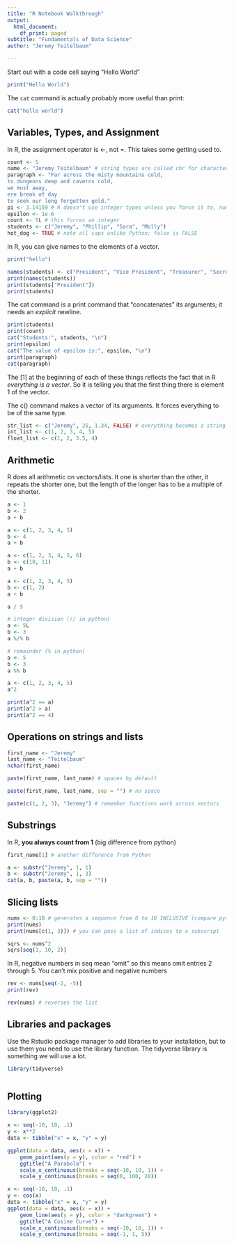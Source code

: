 ```yaml
---
title: "R Notebook Walkthrough"
output:
  html_document:
    df_print: paged
subtitle: "Fundamentals of Data Science"
author: "Jeremy Teitelbaum"

---
```


Start out with a code cell saying "Hello World"

```r
print("Hello World")
```
The `cat` command is actually probably more useful than print:
```r
cat("hello world")
```
## Variables, Types, and Assignment

In R, the assignment operator is <-, not =.  This takes some getting used to.

```r
count <- 5
name <- "Jeremy Teitelbaum" # string types are called chr for character
paragraph <- "Far across the misty mountains cold,
to dungeons deep and caverns cold,
we must away,
ere break of day
to seek our long forgotten gold."
pi <- 3.14159 # R doesn't use integer types unless you force it to, numbers are "num" # nolint: line_length_linter.
epsilon <- 1e-6
count <- 5L # this forces an integer
students <- c("Jeremy", "Phillip", "Sara", "Molly")
hot_dog <- TRUE # note all caps unlike Python; false is FALSE
```
In R, you can give names to the elements of a vector.
```r
print("hello")
```

```r
names(students) <- c("President", "Vice President", "Treasurer", "Secretary")
print(names(students))
print(students["President"])
print(students)
```



The cat command is a print command that "concatenates" its arguments; it needs an *explicit* newline.
```r
print(students)
print(count)
cat("Students:", students, "\n")
print(epsilon)
cat("The value of epsilon is:", epsilon, "\n")
print(paragraph)
cat(paragraph)
```
The [1] at the beginning of each of these things reflects the fact that in R *everything is a vector*.  So it is telling you that the first thing there is element 1 of the vector.

The c() command makes a vector of its arguments.  It forces everything to be of the same type.

```r
str_list <- c("Jeremy", 25, 1.34, FALSE) # everything becomes a string
int_list <- c(1, 2, 3, 4, 5)
float_list <- c(1, 2, 3.5, 4)
```
## Arithmetic

R does all arithmetic on vectors/lists.  It one is shorter than the other, it repeats the shorter one, but the length of the longer has to be a multiple of the shorter.

```r
a <- 1
b <- 2
a + b
```

```r
a <- c(1, 2, 3, 4, 5)
b <- 4
a + b
```

```r
a <- c(1, 2, 3, 4, 5, 6)
b <- c(10, 11)
a + b
```

```r
a <- c(1, 2, 3, 4, 5)
b <- c(1, 2)
a + b
```

```r
a / 5
```

```r
# integer division (// in python)
a <- 5L
b <- 3
a %/% b
```

```r
# remainder (% in python)
a <- 5
b <- 3
a %% b
```

```r
a <- c(1, 2, 3, 4, 5)
a^2
```

```r
print(a^2 == a)
print(a^2 > a)
print(a^2 == 4)
```
## Operations on strings and lists

```r
first_name <- "Jeremy"
last_name <- "Teitelbaum"
nchar(first_name)
```

```r
paste(first_name, last_name) # spaces by default
```

```r
paste(first_name, last_name, sep = "") # no space
```

```r
paste(c(1, 2, 3), "Jeremy") # remember functions work across vectors
```
## Substrings

In R, **you always count from 1** (big difference from python)
```r
first_name[1] # another difference from Python
```
```r
a <- substr("Jeremy", 1, 1)
b <- substr("Jeremy", 1, 3)
cat(a, b, paste(a, b, sep = ""))
```
## Slicing lists

```r
nums <- 0:10 # generates a sequence from 0 to 10 INCLUSIVE (compare python)
print(nums)
print(nums[c(1, 3)]) # you can pass a list of indices to a subscript
```
```r
sqrs <- nums^2
sqrs[seq(1, 10, 2)]
```
In R, negative numbers in seq mean "omit" so this means omit entries 2 through 5. You can't mix positive and negative numbers
```r
rev <- nums[seq(-2, -5)]
print(rev)
```
```r
rev(nums) # reverses the list
```

## Libraries and packages

Use the Rstudio package manager to add libraries to your installation, but to use them you need to use the library function.
The tidyverse library is something we will use a lot.

```r
library(tidyverse)
```
```r

```

## Plotting
```r
library(ggplot2)
```


```r
x <- seq(-10, 10, .1)
y <- x**2
data <- tibble("x" = x, "y" = y)
```

```r
ggplot(data = data, aes(x = x)) +
    geom_point(aes(y = y), color = "red") +
    ggtitle("A Parabola") +
    scale_x_continuous(breaks = seq(-10, 10, 1)) +
    scale_y_continuous(breaks = seq(0, 100, 20))
```



```r
x <- seq(-10, 10, .1)
y <- cos(x)
data <- tibble("x" = x, "y" = y)
ggplot(data = data, aes(x = x)) +
    geom_line(aes(y = y), color = "darkgreen") +
    ggtitle("A Cosine Curve") +
    scale_x_continuous(breaks = seq(-10, 10, 1)) +
    scale_y_continuous(breaks = seq(-1, 1, 5))
```

